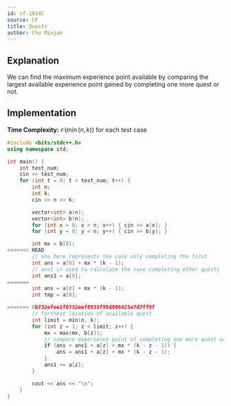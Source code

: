 ```yaml
---
id: cf-1914C
source: CF
title: Quests
author: Chu Minjae
---
```


## Explanation

We can find the maximum experience point available by comparing the largest available experience point gained by completing one more quest or not.

## Implementation

**Time Complexity:** $\mathcal{O}(\min(n,k))$ for each test case

<LanguageSection>
<CPPSection>

```cpp
#include <bits/stdc++.h>
using namespace std;

int main() {
	int test_num;
	cin >> test_num;
	for (int t = 0; t < test_num; t++) {
		int n;
		int k;
		cin >> n >> k;

		vector<int> a(n);
		vector<int> b(n);
		for (int x = 0; x < n; x++) { cin >> a[x]; }
		for (int y = 0; y < n; y++) { cin >> b[y]; }

		int mx = b[0];
<<<<<<< HEAD
		// ans here represents the case only completing the first
		int ans = a[0] + mx * (k - 1);
		// ans1 is used to calculate the case completing other quests
		int ans1 = a[0];
=======
		int ans = a[0] + mx * (k - 1);
		int tmp = a[0];

>>>>>>> 0b732efee2f6732eef8933f95d806425e7d7ff9f
		// farthest location of available quest
		int limit = min(n, k);
		for (int z = 1; z < limit; z++) {
			mx = max(mx, b[z]);
			// compare experience point of completing one more quest or not
			if (ans < ans1 + a[z] + mx * (k - z - 1)) {
				ans = ans1 + a[z] + mx * (k - z - 1);
			}
			ans1 += a[z];
		}

		cout << ans << "\n";
	}
}
```

</CPPSection>
</LanguageSection>
